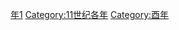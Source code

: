 {{Catnav|頁面分類|历史|歷史時代|年|11世纪各年}}
{{Commons category|1081}}

[[Category:1080年代|年1]]
[[Category:11世纪各年|Category:11世纪各年]]
[[Category:酉年|Category:酉年]]